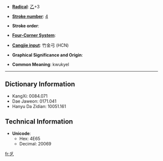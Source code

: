 * '''[[Wiktionary:Chinese radical index| Radical]]''': [[Wiktionary:Chinese radical index 乙|乙]]+3

* '''[[Wiktionary:Chinese total strokes index|Stroke number]]''': [[Wiktionary:Chinese total strokes index 4|4]]

* '''Stroke order''': 

* '''[[Wiktionary:Chinese four corner index|Four-Corner System]]''': 

* '''[[Wiktionary:Chinese Cangjie index|Cangjie input]]''': 竹金弓 (HCN)

* '''Graphical Significance and Origin''': 

* '''Common Meaning''': kwukyel

----

== Dictionary Information ==

* KangXi: 0084.071
* Dae Jaweon: 0171.041
* Hanyu Da Zidian: 10051.161

== Technical Information ==

* '''Unicode''':
** Hex: 4E65
** Decimal: 20069

[[fr:乥]]